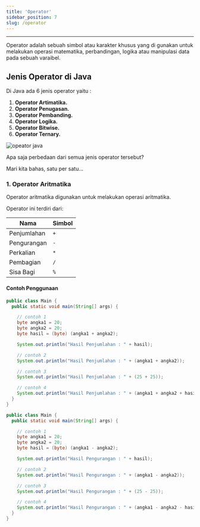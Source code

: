 ```yaml
---
title: 'Operator'
sidebar_position: 7
slug: /operator
---
```


<hr />

Operator adalah sebuah simbol atau karakter khusus yang di gunakan untuk melakukan operasi matematika, perbandingan, logika atau manipulasi data pada sebuah varaibel.

## Jenis Operator di Java

Di Java ada 6 jenis operator yaitu :

1. **Operator Artimatika.**
2. **Operator Penugasan.**
3. **Operator Pembanding.**
4. **Operator Logika.**
5. **Operator Bitwise.**
6. **Operator Ternary.**

![opeator java](/img/java/operator.png)

Apa saja perbedaan dari semua jenis operator tersebut?

Mari kita bahas, satu per satu…

### 1. Operator Aritmatika

Operator aritmatika digunakan untuk melakukan operasi aritmatika.

Operator ini terdiri dari:

| **Nama**    | **Simbol** |
| ----------- | ---------- |
| Penjumlahan | `+`        |
| Pengurangan | `-`        |
| Perkalian   | `*`        |
| Pembagian   | `/`        |
| Sisa Bagi   | `%`        |

#### Contoh Penggunaan

<Tabs>
<TabItem value="+">

```java
public class Main {
  public static void main(String[] args) {

    // contoh 1
    byte angka1 = 20;
    byte angka2 = 20;
    byte hasil = (byte) (angka1 + angka2);

    System.out.println("Hasil Penjumlahan : " + hasil);

    // contoh 2
    System.out.println("Hasil Penjumlahan : " + (angka1 + angka2));

    // contoh 3
    System.out.println("Hasil Penjumlahan : " + (25 + 25));

    // contoh 4
    System.out.println("Hasil Penjumlahan : " + (angka1 + angka2 + hasil + 25));
  }
}
```

</TabItem>
<TabItem value="-">

```java
public class Main {
  public static void main(String[] args) {

    // contoh 1
    byte angka1 = 20;
    byte angka2 = 20;
    byte hasil = (byte) (angka1 - angka2);

    System.out.println("Hasil Pengurangan : " + hasil);

    // contoh 2
    System.out.println("Hasil Pengurangan : " + (angka1 - angka2));

    // contoh 3
    System.out.println("Hasil Pengurangan : " + (25 - 25));

    // contoh 4
    System.out.println("Hasil Pengurangan : " + (angka1 - angka2 - hasil - 25));
  }
}
```

</TabItem>
</Tabs>
